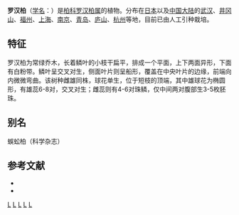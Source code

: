 {{Speciesbox
| taxon = Thujopsis dolabrata
| status = LC
| status_system = iucn3.1
| image = Thujopsis dolabrata4.jpg
| authority = (Linn. f.) Sieb. et Zucc., 2010
| parent authority = Siebold & Zucc., 1844
}}

'''罗汉柏'''（[[学名|学名]]：{{lang|la|''Thujopsis dolabrata''}}）是[[柏科|柏科]][[罗汉柏属|罗汉柏属]]的植物。分布在[[日本|日本]]以及[[中国大陆|中国大陆]]的[[武汉|武汉]]、[[井冈山|井冈山]]、[[福州|福州]]、[[上海|上海]]、[[南京|南京]]、[[青岛|青岛]]、[[庐山|庐山]]、[[杭州|杭州]]等地，目前已由人工引种栽培。

==特征==
罗汉柏为常绿乔木，长着鳞叶的小枝干扁平，排成一个平面，上下两面异形，下面有白粉带。鳞叶呈交叉对生，侧面叶片则呈船形，覆盖在中央叶片的边缘，前端向内微微弯曲。该树种雌雄同株，球花单生，位于短枝的顶端，其中雄球花为椭圆形，有雄蕊6-8对，交叉对生；雌蕊则有4-6对珠鳞，仅中间两对腹部生3-5枚胚珠。

== 别名 ==
蜈蚣柏（科学杂志）

== 参考文献 ==
<div class="references-small">
* {{cite web| url =http://www.bioinfo.cn/db05/KmzwSpecies.php?action=view&id=5906| title =罗汉柏| work =《中国高等植物数据库全库》| publisher =中国科学院微生物研究所| author =昆明植物研究所| accessdate =2009-02-26| deadurl =yes| archiveurl =https://web.archive.org/web/20160305102112/http://www.bioinfo.cn/db05/KmzwSpecies.php?action=view&id=5906| archivedate =2016-03-05}}
*{{cite book|author=秦仁昌 |title=《中国植物志·第二卷》 |year=1959年 |publisher=科学出版社 |location=北京市 |isbn=7030174178 }}
</div>

{{Taxonbar}}
[[Category:罗汉柏属|L]]
[[Category:青岛物种|L]]
[[Category:單種屬植物|L]]
[[Category:_1844年描述的分类群|L]]
[[Category:_2010年描述的植物|L]]